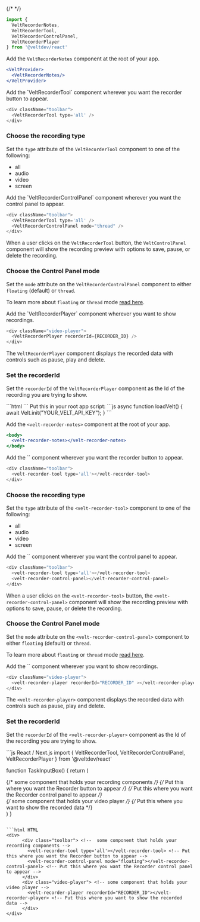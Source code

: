 {/* <script>var SUPERFLOW_TOOLBAR_API_KEY="aU1MxKP0rca2UXwKi8bl"; var SUPERFLOW_TOOLBAR_PROJECT_ID="8447060215973283";</script> */}



<Tabs>
  <Tab title="React / Next.js">


<Steps>

<Step title="Import Velt Recorder components from @veltdev/react">

```jsx
import { 
  VeltRecorderNotes, 
  VeltRecorderTool, 
  VeltRecorderControlPanel, 
  VeltRecorderPlayer 
} from '@veltdev/react'
```

</Step>

<Step title="Add the VeltRecorderNotes component">

Add the `VeltRecorderNotes` component at the root of your app.

```jsx
<VeltProvider>
  <VeltRecorderNotes/>
</VeltProvider>
```


</Step>

<Step title="Add the VeltRecorderTool component">
Add the `VeltRecorderTool` component wherever you want the recorder button to appear. 


```js
<div className="toolbar">
  <VeltRecorderTool type='all' />
</div>
```

### Choose the recording type

Set the `type` attribute of the `VeltRecorderTool` component to one of the following:
 - all
 - audio 
 - video
 - screen


</Step>


<Step title="Add the VeltRecorderControlPanel component">
Add the `VeltRecorderControlPanel` component wherever you want the control panel to appear.

```js
<div className="toolbar">
  <VeltRecorderTool type='all' />
  <VeltRecorderControlPanel mode="thread" />
</div>
```

When a user clicks on the `VeltRecorderTool` button, the `VeltControlPanel` component will show the recording preview with options to save, pause, or delete the recording.

### Choose the Control Panel mode
Set the `mode` attribute on the `VeltRecorderControlPanel` component to either `floating` (default) or `thread`. 

To  learn more about `floating` or `thread` mode [read here](/async-collaboration/recorder/customize-behavior/velt-recorder-control-panel).

</Step>


<Step title="Add the VeltRecorderPlayer component">
Add the `VeltRecorderPlayer` component wherever you want to show recordings.

```js
<div className="video-player">
  <VeltRecorderPlayer recorderId={RECORDER_ID} />
</div>
```

The `VeltRecorderPlayer` component displays the recorded data with controls such as pause, play and delete.

### Set the recorderId
Set the `recorderId` of the `VeltRecorderPlayer` component as the Id of the recording you are trying to show.



</Step>


</Steps>






  </Tab>
  
  <Tab title="HTML">
<Steps>
<Step title="Import the Velt Script tag">
```html
<script type="module" src="https://cdn.jsdelivr.net/npm/@veltdev/sdk@1.0.11/velt.js" onload="loadVelt()"></script>
```
</Step>

<Step title="Initialize with your API Key">
Put this in your root app script:
```js
async function loadVelt() {
    await Velt.init("YOUR_VELT_API_KEY");
}
```
</Step>

<Step title="Add the <velt-recorder-notes> component">

Add the `<velt-recorder-notes>` component at the root of your app.

```jsx
<body>
  <velt-recorder-notes></velt-recorder-notes>
</body>
```


</Step>

<Step title="Add the <velt-recorder-tool> component">
Add the `<velt-recorder-tool>` component wherever you want the recorder button to appear. 


```js
<div className="toolbar">
  <velt-recorder-tool type='all'></velt-recorder-tool>
</div>
```

### Choose the recording type

Set the `type` attribute of the `<velt-recorder-tool>` component to one of the following:
 - all
 - audio 
 - video
 - screen


</Step>


<Step title="Add the <velt-recorder-control-panel> component">
Add the `<velt-recorder-control-panel>` component wherever you want the control panel to appear.

```js
<div className="toolbar">
  <velt-recorder-tool type='all'></velt-recorder-tool>
  <velt-recorder-control-panel></velt-recorder-control-panel>
</div>
```

When a user clicks on the `<velt-recorder-tool>` button, the `<velt-recorder-control-panel>` component will show the recording preview with options to save, pause, or delete the recording.

### Choose the Control Panel mode
Set the `mode` attribute on the `<velt-recorder-control-panel>` component to either `floating` (default) or `thread`. 

To  learn more about `floating` or `thread` mode [read here](/async-collaboration/recorder/customize-behavior/velt-recorder-control-panel).
</Step>


<Step title="Add the <velt-recorder-player> component">
Add the `<velt-recorder-player>` component wherever you want to show recordings.

```js
<div className="video-player">
  <velt-recorder-player recorderId="RECORDER_ID" ></velt-recorder-player> 
</div>
```

The `<velt-recorder-player>` component displays the recorded data with controls such as pause, play and delete.

### Set the recorderId
Set the `recorderId` of the `<velt-recorder-player>` component as the Id of the recording you are trying to show.



</Step>


</Steps>


  </Tab>
</Tabs>



<RequestExample>
```js React / Next.js
import { VeltRecorderTool, VeltRecorderControlPanel, VeltRecorderPlayer } from '@veltdev/react'

function TaskInputBox() {
    return (
      <div className="toolbar"> {/* some component that holds your recording components */}
        <VeltRecorderTool type='all' /> {/* Put this where you want the Recorder button to appear */}
        <VeltRecorderControlPanel mode="floating" /> {/* Put this where you want the Recorder control panel to appear */}
      </div>
      <div className="video-player"> {/* some component that holds your video player */}
        <VeltRecorderPlayer recorderId={RECORDER_ID} /> {/* Put this where you want to show the recorded data */}
      </div>
    )
}
```

```html HTML
<div>
      <div class="toolbar"> <!--  some component that holds your recording components -->
        <velt-recorder-tool type='all'></velt-recorder-tool> <!-- Put this where you want the Recorder button to appear -->
        <velt-recorder-control-panel mode="floating"></velt-recorder-control-panel> <!-- Put this where you want the Recorder control panel to appear -->
      </div>
      <div class="video-player"> <!-- some component that holds your video player -->
        <velt-recorder-player recorderId="RECORDER_ID"></velt-recorder-player> <!-- Put this where you want to show the recorded data -->
      </div>
</div>
```
</RequestExample>

